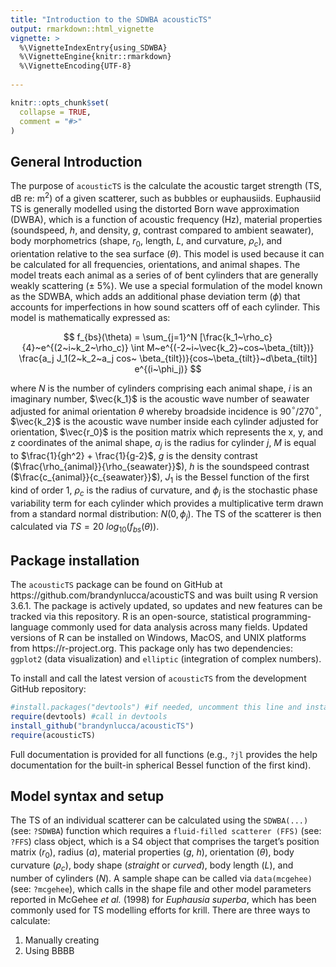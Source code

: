```yaml
---
title: "Introduction to the SDWBA acousticTS"
output: rmarkdown::html_vignette
vignette: >
  %\VignetteIndexEntry{using_SDWBA}
  %\VignetteEngine{knitr::rmarkdown}
  %\VignetteEncoding{UTF-8}
  
---
```

```r
knitr::opts_chunk$set(
  collapse = TRUE,
  comment = "#>"
)
```

## General Introduction

The purpose of `acousticTS` is the calculate the acoustic target strength (TS, dB re: m^2^) of a given scatterer, such as bubbles or euphausiids. Euphausiid TS is generally modelled using the distorted Born wave approximation (DWBA), which is a function of acoustic frequency (Hz), material properties (soundspeed, $h$, and density, $g$, contrast compared to ambient seawater), body morphometrics (shape, $r_{0}$, length, $L$, and curvature, $\rho_c$), and orientation relative to the sea surface ($\theta$). This model is used because it can be calculated for all frequencies, orientations, and animal shapes. The model treats each animal as a series of of bent cylinders that are generally weakly scattering ($\pm$ 5%). We use a special formulation of the model known as the SDWBA, which adds an additional phase deviation term ($\phi$) that accounts for imperfections in how sound scatters off of each cylinder. This model is mathematically expressed as:

$$
f_{bs}(\theta) = \sum_{j=1}^N [\frac{k_1~\rho_c}{4}~e^{(2~i~k_2~\rho_c)} \int M~e^{(-2~i~\vec{k_2}~cos~\beta_{tilt})} \frac{a_j J_1(2~k_2~a_j cos~ \beta_{tilt})}{cos~\beta_{tilt}}~d\beta_{tilt}] e^{(i~\phi_j)}
$$

where $N$ is the number of cylinders comprising each animal shape, $i$ is an imaginary number, $\vec{k_1}$ is the acoustic wave number of seawater adjusted for animal orientation $\theta$ whereby broadside incidence is 90$^\circ$/270$^\circ$, $\vec{k_2}$ is the acoustic wave number inside each cylinder adjusted for orientation, $\vec{r_0}$ is the position matrix which represents the x, y, and z coordinates of the animal shape, $a_j$ is the radius for cylinder $j$, $M$ is equal to $\frac{1}{gh^2} + \frac{1}{g-2}$, $g$ is the density contrast ($\frac{\rho_{animal}}{\rho_{seawater}}$), $h$ is the soundspeed contrast ($\frac{c_{animal}}{c_{seawater}}$), $J_1$ is the Bessel function of the first kind of order 1, $\rho_c$ is the radius of curvature, and $\phi_j$ is the stochastic phase variability term for each cylinder which provides a multiplicative term drawn from a standard normal distribution: $N(0, \phi_j)$. The TS of the scatterer is then calculated via $TS = 20~log_{10}(f_{bs}(\theta))$. 

## Package installation

The `acousticTS` package can be found on GitHub at https://github.com/brandynlucca/acousticTS and was built using R version 3.6.1. The package is actively updated, so updates and new features can be tracked via this repository. R is an open-source, statistical programming-language commonly used for data analysis across many fields. Updated versions of R can be installed on Windows, MacOS, and UNIX platforms from https://r-project.org. This package only has two dependencies: `ggplot2` (data visualization) and `elliptic` (integration of complex numbers).

To install and call the latest version of `acousticTS` from the development GitHub repository: 

```r
#install.packages("devtools") #if needed, uncomment this line and install devtools
require(devtools) #call in devtools
install_github("brandynlucca/acousticTS")
require(acousticTS)
```

Full documentation is provided for all functions (e.g., `?jl` provides the help documentation for the built-in spherical Bessel function of the first kind). 

## Model syntax and setup

The TS of an individual scatterer can be calculated using the `SDWBA(...)` (see: `?SDWBA`) function which requires a `fluid-filled scatterer (FFS)` (see: `?FFS`) class object, which is a S4 object that comprises the target's position matrix ($r_0$), radius ($a$), material properties ($g$, $h$), orientation ($\theta$), body curvature ($\rho_c$), body shape ($straight$ or $curved$), body length ($L$), and number of cylinders ($N$). A sample shape can be called via `data(mcgehee)` (see: `?mcgehee`), which calls in the shape file and other model parameters reported in McGehee *et al.* (1998) for *Euphausia superba*, which has been commonly used for TS modelling efforts for krill. There are three ways to calculate:

1. Manually creating 
2. Using BBBB
